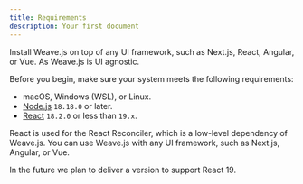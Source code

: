 ```yaml
---
title: Requirements
description: Your first document
---
```


<Callout title="UI agnostic" type="note">
  Install Weave.js on top of any UI framework, such as Next.js, React, Angular,
  or Vue. As Weave.js is UI agnostic.
</Callout>

Before you begin, make sure your system meets the following requirements:

- macOS, Windows (WSL), or Linux.
- [Node.js](https://nodejs.org/es/download) `18.18.0` or later.
- [React](https://reactjs.org/docs/create-a-new-react-app.html) `18.2.0` or less than `19.x`.

<Callout title="React dependency">
  React is used for the React Reconciler, which is a low-level dependency of
  Weave.js. You can use Weave.js with any UI framework, such as Next.js,
  Angular, or Vue.

In the future we plan to deliver a version to support React 19.

</Callout>
